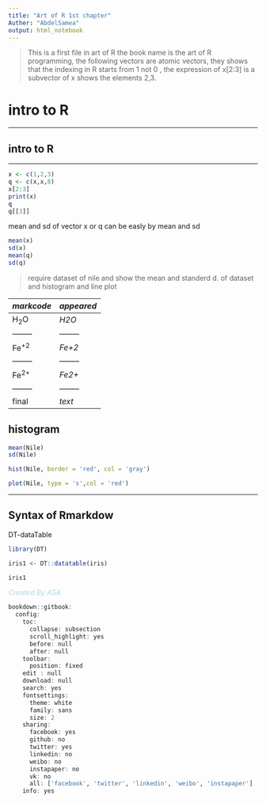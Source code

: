 ---
title: "Art of R 1st chapter"
Auther: "AbdelSamea"
output: html_notebook
---

>This is a first file in art of R
the book name is the art of R programming,
the following vectors are atomic vectors, 
they shows that the indexing in R starts from 1 not 0 ,
the expression of x[2:3] is a subvector of x shows the elements 2,3.

intro to R {.tabset}
===========================================

-------------------------------------------
## intro to R
***
```{r}
x <- c(1,2,3)
q <- c(x,x,8)
x[2:3]
print(x)
q
q[[3]]


```

mean and sd of vector x or q can be easly by mean and sd
```{r}
mean(x)
sd(x)
mean(q)
sd(q)
```


> require dataset of nile and show the mean and standerd d. of dataset and histogram
and line plot

*markcode*|*appeared*
--------|--------|
H~2~O   |*H2O*
--------|--------|
Fe^+2^  |*Fe+2*
--------|--------|
Fe^2+^  |*Fe2+*
--------|--------|
final   | _text_

## histogram

```{r}


mean(Nile)
sd(Nile)

hist(Nile, border = 'red', col = 'gray')

```

```{r}
plot(Nile, type = 's',col = 'red')
```

***


## Syntax of Rmarkdow
DT-dataTable

```{r}

library(DT)

iris1 <- DT::datatable(iris)

iris1
```


<span style="color: lightblue">*Created By ASA*</span>
```{r}
bookdown::gitbook:
  config:
    toc:
      collapse: subsection
      scroll_highlight: yes
      before: null
      after: null
    toolbar:
      position: fixed
    edit : null
    download: null
    search: yes
    fontsettings:
      theme: white
      family: sans
      size: 2
    sharing:
      facebook: yes
      github: no
      twitter: yes
      linkedin: no
      weibo: no
      instapaper: no
      vk: no
      all: ['facebook', 'twitter', 'linkedin', 'weibo', 'instapaper']
    info: yes

```

